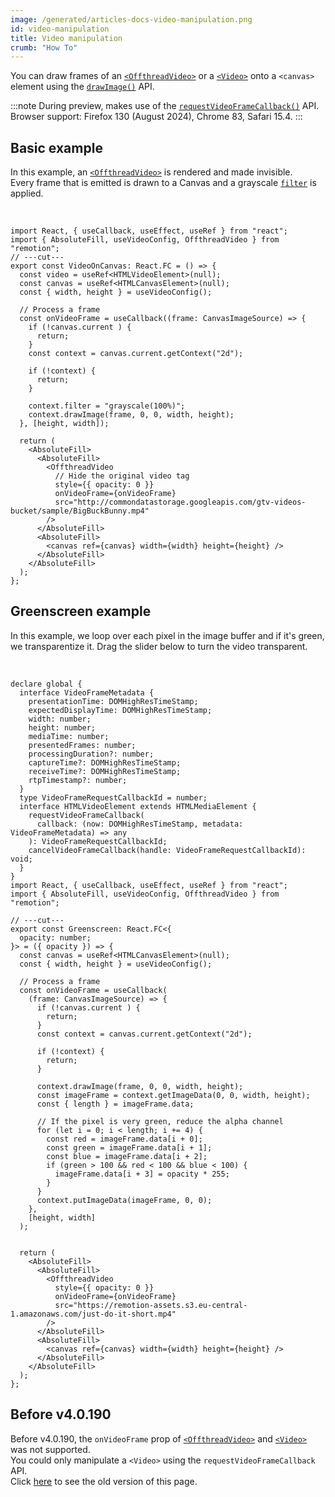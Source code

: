 ```yaml
---
image: /generated/articles-docs-video-manipulation.png
id: video-manipulation
title: Video manipulation
crumb: "How To"
---
```



You can draw frames of an [`<OffthreadVideo>`](/docs/offthreadvideo) or a [`<Video>`](/docs/video) onto a `<canvas>` element using the [`drawImage()`](https://developer.mozilla.org/en-US/docs/Web/API/CanvasRenderingContext2D/drawImage) API.

:::note
During preview, makes use of the [`requestVideoFrameCallback()`](https://developer.mozilla.org/en-US/docs/Web/API/HTMLVideoElement/requestVideoFrameCallback) API.  
Browser support: Firefox 130 (August 2024), Chrome 83, Safari 15.4.
:::

## Basic example

In this example, an [`<OffthreadVideo>`](/docs/offthreadvideo) is rendered and made invisible.  
Every frame that is emitted is drawn to a Canvas and a grayscale [`filter`](https://developer.mozilla.org/en-US/docs/Web/API/CanvasRenderingContext2D/filter) is applied.

<VideoCanvasExamples type="base"/>
<br/>

```tsx twoslash
import React, { useCallback, useEffect, useRef } from "react";
import { AbsoluteFill, useVideoConfig, OffthreadVideo } from "remotion";
// ---cut---
export const VideoOnCanvas: React.FC = () => {
  const video = useRef<HTMLVideoElement>(null);
  const canvas = useRef<HTMLCanvasElement>(null);
  const { width, height } = useVideoConfig();

  // Process a frame
  const onVideoFrame = useCallback((frame: CanvasImageSource) => {
    if (!canvas.current ) {
      return;
    }
    const context = canvas.current.getContext("2d");

    if (!context) {
      return;
    }

    context.filter = "grayscale(100%)";
    context.drawImage(frame, 0, 0, width, height);
  }, [height, width]);

  return (
    <AbsoluteFill>
      <AbsoluteFill>
        <OffthreadVideo
          // Hide the original video tag
          style={{ opacity: 0 }}
          onVideoFrame={onVideoFrame}
          src="http://commondatastorage.googleapis.com/gtv-videos-bucket/sample/BigBuckBunny.mp4"
        />
      </AbsoluteFill>
      <AbsoluteFill>
        <canvas ref={canvas} width={width} height={height} />
      </AbsoluteFill>
    </AbsoluteFill>
  );
};
```

## Greenscreen example

In this example, we loop over each pixel in the image buffer and if it's green, we transparentize it. Drag the slider below to turn the video transparent.

<VideoCanvasExamples type="greenscreen"/>
<br/>

```tsx twoslash
declare global {
  interface VideoFrameMetadata {
    presentationTime: DOMHighResTimeStamp;
    expectedDisplayTime: DOMHighResTimeStamp;
    width: number;
    height: number;
    mediaTime: number;
    presentedFrames: number;
    processingDuration?: number;
    captureTime?: DOMHighResTimeStamp;
    receiveTime?: DOMHighResTimeStamp;
    rtpTimestamp?: number;
  }
  type VideoFrameRequestCallbackId = number;
  interface HTMLVideoElement extends HTMLMediaElement {
    requestVideoFrameCallback(
      callback: (now: DOMHighResTimeStamp, metadata: VideoFrameMetadata) => any
    ): VideoFrameRequestCallbackId;
    cancelVideoFrameCallback(handle: VideoFrameRequestCallbackId): void;
  }
}
import React, { useCallback, useEffect, useRef } from "react";
import { AbsoluteFill, useVideoConfig, OffthreadVideo } from "remotion";

// ---cut---
export const Greenscreen: React.FC<{
  opacity: number;
}> = ({ opacity }) => {
  const canvas = useRef<HTMLCanvasElement>(null);
  const { width, height } = useVideoConfig();

  // Process a frame
  const onVideoFrame = useCallback(
    (frame: CanvasImageSource) => {
      if (!canvas.current ) {
        return;
      }
      const context = canvas.current.getContext("2d");

      if (!context) {
        return;
      }

      context.drawImage(frame, 0, 0, width, height);
      const imageFrame = context.getImageData(0, 0, width, height);
      const { length } = imageFrame.data;

      // If the pixel is very green, reduce the alpha channel
      for (let i = 0; i < length; i += 4) {
        const red = imageFrame.data[i + 0];
        const green = imageFrame.data[i + 1];
        const blue = imageFrame.data[i + 2];
        if (green > 100 && red < 100 && blue < 100) {
          imageFrame.data[i + 3] = opacity * 255;
        }
      }
      context.putImageData(imageFrame, 0, 0);
    },
    [height, width]
  );


  return (
    <AbsoluteFill>
      <AbsoluteFill>
        <OffthreadVideo
          style={{ opacity: 0 }}
          onVideoFrame={onVideoFrame}
          src="https://remotion-assets.s3.eu-central-1.amazonaws.com/just-do-it-short.mp4"
        />
      </AbsoluteFill>
      <AbsoluteFill>
        <canvas ref={canvas} width={width} height={height} />
      </AbsoluteFill>
    </AbsoluteFill>
  );
};
```

## Before v4.0.190

Before v4.0.190, the `onVideoFrame` prop of [`<OffthreadVideo>`](/docs/offthreadvideo) and [`<Video>`](/docs/video) was not supported.  
You could only manipulate a `<Video>` using the `requestVideoFrameCallback` API.  
Click [here](https://github.com/remotion-dev/remotion/blob/b966d0e99cfb91478ca697675f822284da1f9055/packages/docs/docs/video-manipulation.mdx) to see the old version of this page.
